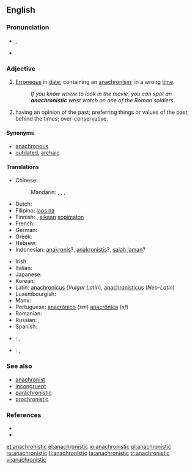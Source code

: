 {{was wotd|2006|July|11}}
==English==

===Pronunciation===
* {{IPA|/əˌnæk.ɹəˈnɪs.tɪk/}}, {{X-SAMPA|/@%n{k.r\@"nIs.tIk/}}
* {{audio|en-us-anachronistic.ogg|Audio (US)}}

===Adjective===
{{en-adj}}

# [[erroneous|Erroneous]] in [[date]]; containing an [[anachronism]]; in a wrong [[time]].
#: ''If you know where to look in the movie, you can spot an '''anachronistic''' wrist watch on one of the Roman soldiers.''
# {{context|of a person|lang=en}} having an opinion of the past; preferring things or values of the past; behind the times; over-conservative.

====Synonyms====
* [[anachronous]]
* [[outdated]], [[archaic]]

====Translations====
{{trans-top|erroneous in date}}
* Chinese:
*: Mandarin: {{t|cmn|不合時代|sc=Hani}}, {{t|cmn|不合时代|tr=bùhéshídài|sc=Hani}}, {{t|cmn|不合時宜|sc=Hani}}, {{t|cmn|不合时宜|tr=bùhéshíyí|sc=Hani}}
* Dutch: {{t+|nl|anachronistisch}}
* Filipino: [[laos na]]
* Finnish: {{t+|fi|anakronistinen}}, [[aika|aikaan]] [[sopimaton]]
* French: {{t+|fr|anachronique}}
* German: {{t+|de|anachronistisch}}
* Greek: {{t+|el|αναχρονιστικός|tr=anachronistikós|sc=Grek}}
* Hebrew: {{t-|he|אֲנַכְרוֹנִיסְטִי|tr=anakhronisti|sc=Hebr}}
* Indonesian: [[anakronis]]?, [[anakronistis]]?, [[salah jaman]]?
{{trans-mid}}
* Irish: {{t-|ga|mí-aimseartha}}
* Italian: {{t+|it|anacronistico}}
* Japanese: {{t+|ja|時代錯誤|tr=じだいさくごの, jidaisakugo no|alt=時代錯誤の|sc=Jpan}}
* Korean: {{t-|ko|시대 착오|tr=sidae chago|sc=Kore}}
* Latin: [[anachronicus]] (''Vulgar Latin''), [[anachronisticus]] (''Neo-Latin'')
* Luxembourgish: {{t-|lb|anachronistesch}}
* Manx: {{t-|gv|mee-emshiragh}}
* Portuguese: [[anacrônico]] (''sm'') [[anacrônica]] (''sf'')
* Romanian: {{t+|ro|anacronic}}
* Russian: {{t+|ru|анахронический|sc=Cyrl|tr=anaxroníčeskij}}, {{t+|ru|анахроничный|sc=Cyrl|tr=anaxroníčnyj}}
* Spanish: {{t+|es|anacrónico}}
{{trans-bottom}}
{{trans-top|having an opinion of the past}}
{{trans-mid}}
{{trans-bottom}}
{{checktrans-top}}
* {{ttbc|sh}}: {{t-|sh|anakroničan}}, {{t-|sh|anakronističan}}
* {{ttbc|sv}}: {{t+|sv|otidsenlig}},  {{t-|sv|anakronistisk}}
{{trans-mid}}
{{trans-bottom}}

===See also===
* [[anachronist]]
* [[incongruent]]
* [[parachronistic]]
* [[prochronistic]]

===References===
* {{R:Century 1911}}
* {{R:Webster 1913}}

[[et:anachronistic]]
[[el:anachronistic]]
[[io:anachronistic]]
[[pl:anachronistic]]
[[ru:anachronistic]]
[[fi:anachronistic]]
[[ta:anachronistic]]
[[tr:anachronistic]]
[[vi:anachronistic]]